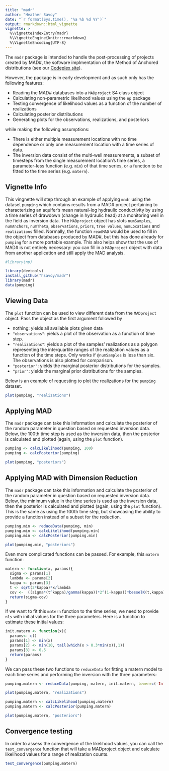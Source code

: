 ```yaml
---
title: "madr"
author: "Heather Savoy"
date: "`r format(Sys.time(), '%a %b %d %Y')`"
output: rmarkdown::html_vignette
vignette: >
  %\VignetteIndexEntry{madr}
  %\VignetteEngine{knitr::rmarkdown}
  %\VignetteEncoding{UTF-8}
---
```



The `madr` package is intended to handle the post-processing of projects created by MAD#, the software implmentation of the Method of Anchored distributions (see our [Codeplex site](http://www.codeplex.com/mad)). 

However, the package is in early development and as such only has the following features:

- Reading the MAD# databases into a `MADproject` S4 class object
- Calculating non-parametric likelihood values using the `np` package 
- Testing convergence of likelihood values as a function of the number of realizations
- Calculating posterior distributions
- Generating plots for the observations, realizations, and posteriors

while making the following assumptions:

- There is either multiple measurement locations with no time dependence or only one measurement location with a time series of data.
- The inversion data consist of the multi-well measurements, a subset of timesteps from the single measurement location's time series, a parameter-less function (e.g. `min`) of that time series, or a function to be fitted to the time series (e.g. `matern`). 

## Vignette Info

This vingnette will step through an example of applying `madr` using the dataset `pumping` which contains results from a MAD# project pertaining to characterizing an aquifer's mean natural-log hydraulic conductivity by using a time series of drawdown (change in hydraulic head) at a monitoring well in the field as inversion data. The `MADproject` object has slots `numSamples`, `numAnchors`, `numTheta`, `observations`, `priors`, `true values`, `numLocations` and `realizations` filled. Normally, the function `readMAD` would be used to fill in the object from databases produced by MAD#, but this has done already for `pumping` for a more portable example. This also helps show that the use of MAD# is not entirely necessary: you can fill in a `MADproject` object with data from another application and still apply the MAD analysis. 
```r
#library(np)
```
```r
library(devtools)
install_github("hsavoy/madr")
library(madr)
data(pumping)
```

## Viewing Data
The `plot` function can be used to view different data from the `MADproject` object. Pass the object as the first argument followed by

- nothing: yields all available plots given data
- `"observations"`: yields a plot of the observation as a function of time step.
- `"realizations"`: yields a plot of the samples' realizations as a polygon representing the interquartile ranges of the realization values as a function of the time steps. Only works if `@numSamples` is less than six. The observations is also plotted for comparison.
- `"posterior"`: yields the marginal posterior distributions for the samples. 
- `"prior"`: yields the marginal prior distributions for the samples.

Below is an example of requesting to plot the realizations for the `pumping` dataset.
```r
plot(pumping, "realizations")
```
 
## Applying MAD
The `madr` package can take this information and calculate the posterior of the random parameter in question based on requested inversion data. Below, the 100th time step is used as the inversion data, then the posterior is calculated and plotted (again, using the `plot` function).

```r
pumping <- calcLikelihood(pumping, 100)
pumping <- calcPosterior(pumping)
```
```r
plot(pumping, "posteriors")
```

## Applying MAD with Dimension Reduction
The `madr` package can take this information and calculate the posterior of the random parameter in question based on requested inversion data. Below, the minimum value in the time series is used as the inversion data, then the posterior is calculated and plotted (again, using the `plot` function). This is the same as using the 100th time step, but showcasing the ability to provide a function instead of a subset for the reduction.

```r
pumping.min <- reduceData(pumping, min)
pumping.min <- calcLikelihood(pumping.min)
pumping.min <- calcPosterior(pumping.min)
```
```r
plot(pumping.min, "posteriors")
```

Even more complicated functions can be passed. For example, this `matern` function:
```r
matern <- function(x, params){
  sigma <- params[1]
  lambda <- params[2]
  kappa <- params[3]  
  t <- sqrt(2*kappa)*x/lambda
  cov <-  ((sigma*(t^kappa)/gamma(kappa))*2^(1-kappa))*besselK(t,kappa)
  return(sigma-cov)
}
```
If we want to fit this `matern` function to the time series, we need to provide `nls` with initial values for the three parameters. Here is a function to estimate these initial values:
```r
init.matern <- function(x){
  params<- c()
  params[1] <- min(x)
  params[2] <- min(10, tail(which(x > 0.3*min(x)),1)) 
  params[3] <- 0.5
  return(params)
}
```
We can pass these two functions to `reduceData` for fitting a matern model to each time series and performing the inversion with the three parameters:
```r
pumping.matern <- reduceData(pumping, matern, init.matern, lower=c(-Inf,1,0.1), upper=c(0,100,3), algorithm="port")
```
```r
plot(pumping.matern, "realizations")
```
```r
pumping.matern <- calcLikelihood(pumping.matern)
pumping.matern <- calcPosterior(pumping.matern)
```
```r
plot(pumping.matern, "posteriors")
```

## Convergence testing
In order to assess the convergence of the likelihood values, you can call the 
`test_convergence` function that will take a MADproject object and calculate
likelihood values for a range of realization counts.
```r
test_convergence(pumping.matern)
```


